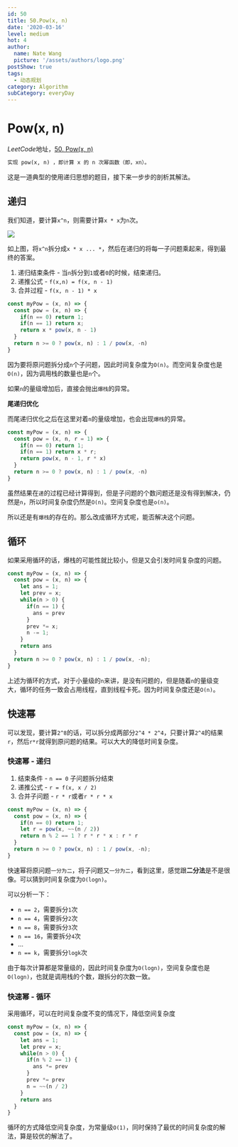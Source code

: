 ```yaml
---
id: 50
title: 50.Pow(x, n)
date: '2020-03-16'
level: medium
hot: 4
author:
  name: Nate Wang
  picture: '/assets/authors/logo.png'
postShow: true
tags:
  - 动态规划
category: Algorithm
subCategory: everyDay
---
```


# Pow(x, n)

*LeetCode*地址，[50. Pow(x, n)](https://leetcode-cn.com/problems/powx-n/)

```md
实现 pow(x, n) ，即计算 x 的 n 次幂函数（即，xn）。
```

这是一道典型的使用递归思想的题目，接下来一步步的剖析其解法。

## 递归

我们知道，要计算`x^n`，则需要计算`x * x`为`n`次。

![](https://cdn.jsdelivr.net/gh/Wangbaoqi/blogImgs@master/nateImgs/algorithm/recursion/pow1.png)

如上图，将`x^n`拆分成`x * x ... *`，然后在递归的将每一子问题乘起来，得到最终的答案。

1. 递归结束条件 - 当`n`拆分到`1`或者`0`的时候，结束递归。
2. 递推公式 - `f(x,n) = f(x, n - 1)`
3. 合并过程 - `f(x, n - 1) * x`

```js
const myPow = (x, n) => {
  const pow = (x, n) => {
    if(n == 0) return 1;
    if(n == 1) return x;
    return x * pow(x, n - 1)
  }
  return n >= 0 ? pow(x, n) : 1 / pow(x, -n)
}
```

因为要将原问题拆分成`n`个子问题，因此时间复杂度为`O(n)`。而空间复杂度也是`O(n)`，因为调用栈的数量也是`n`个。

如果`n`的量级增加后，直接会抛出`爆栈`的异常。

**尾递归优化**

而尾递归优化之后在这里对着`n`的量级增加，也会出现`爆栈`的异常。

```js
const myPow = (x, n) => {
  const pow = (x, n, r = 1) => {
    if(n == 0) return 1;
    if(n == 1) return x * r;
    return pow(x, n - 1, r * x)
  }
  return n >= 0 ? pow(x, n) : 1 / pow(x, -n)
}

```

虽然结果在`递`的过程已经计算得到，但是子问题的个数问题还是没有得到解决，仍然是`n`，所以时间复杂度仍然是`O(n)`。空间复杂度也是`o(n)`。

所以还是有`爆栈`的存在的。那么改成循环方式呢，能否解决这个问题。

## 循环

如果采用循环的话，爆栈的可能性就比较小，但是又会引发时间复杂度的问题。

```js
const myPow = (x, n) => {
  const pow = (x, n) => {
    let ans = 1;
    let prev = x;
    while(n > 0) {
      if(n == 1) {
        ans = prev
      }
      prev *= x;
      n -= 1;
    }
    return ans
  }
  return n >= 0 ? pow(x, n) : 1 / pow(x, -n);
}
```

上述为循环的方式，对于小量级的`n`来讲，是没有问题的，但是随着`n`的量级变大，循环的任务一致会占用线程，直到线程卡死。因为时间复杂度还是`O(n)`。

## 快速幂

可以发现，要计算`2^8`的话，可以拆分成两部分`2^4 * 2^4`，只要计算`2^4`的结果`r`，然后`r*r`就得到原问题的结果。可以大大的降低时间复杂度。

### 快速幂 - 递归

1. 结束条件 - `n == 0` 子问题拆分结束
2. 递推公式 - `r = f(x, x / 2)`
3. 合并子问题 - `r * r`或者`r * r * x`

```js
const myPow = (x, n) => {
  const pow = (x, n) => {
    if(n == 0) return 1;
    let r = pow(x, ~~(n / 2))
    return n % 2 == 1 ? r * r * x : r * r
  }
  return n >= 0 ? pow(x, n) : 1 / pow(x, -n);
}
```

快速幂将原问题`一分为二`，将子问题又`一分为二`，看到这里，感觉跟**二分法**是不是很像。可以猜到时间复杂度为`O(logn)`。

可以分析一下：

* `n == 2`，需要拆分`1`次
* `n == 4`，需要拆分`2`次
* `n == 8`，需要拆分`3`次
* `n == 16`，需要拆分`4`次
* ...
* `n == k`，需要拆分`logk`次

由于每次计算都是常量级的，因此时间复杂度为`O(logn)`，空间复杂度也是`O(logn)`，也就是调用栈的个数，跟拆分的次数一致。

### 快速幂 - 循环

采用循环，可以在时间复杂度不变的情况下，降低空间复杂度

```js
const myPow = (x, n) => {
  const pow = (x, n) => {
    let ans = 1;
    let prev = x;
    while(n > 0) {
      if(n % 2 == 1) {
        ans *= prev
      }
      prev *= prev
      n = ~~(n / 2)
    }
    return ans
  }
}
```

循环的方式降低空间复杂度，为常量级`O(1)`，同时保持了最优的时间复杂度的解法，算是较优的解法了。